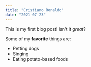 ```yaml
---
title: "Cristiano Ronaldo"
date: "2021-07-23"
---
```


This is my first blog post! Isn't it _great_?

Some of my **favorite** things are:

- Petting dogs
- Singing
- Eating potato-based foods
